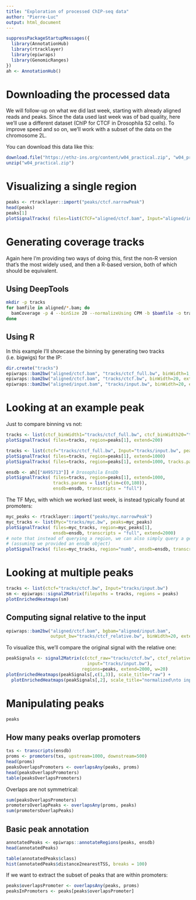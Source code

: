 ```yaml
---
title: "Exploration of processed ChIP-seq data"
author: "Pierre-Luc"
output: html_document
---
```


```r
suppressPackageStartupMessages({
  library(AnnotationHub)
  library(rtracklayer)
  library(epiwraps)
  library(GenomicRanges)
})
ah <- AnnotationHub()
```


# Downloading the processed data

We will follow-up on what we did last week, starting with already aligned reads and peaks.
Since the data used last week was of bad quality, here we'll use a different dataset (ChIP for CTCF in Drosophila S2 cells).
To improve speed and so on, we'll work with a subset of the data on the chromosome 2L.

You can download this data like this:

```r
download.file("https://ethz-ins.org/content/w04_practical.zip", "w04_practical.zip")
unzip("w04_practical.zip")
```


# Visualizing a single region

```r
peaks <- rtracklayer::import("peaks/ctcf.narrowPeak")
head(peaks)
peaks[1]
plotSignalTracks( files=list(CTCF="aligned/ctcf.bam", Input="aligned/input.bam", peaks=peaks), region=peaks[1], extend=2000)
```


# Generating coverage tracks

Again here I'm providing two ways of doing this, first the non-R version that's the most widely used, and then a R-based version, both of which should be equivalent.

## Using DeepTools


```bash
mkdir -p tracks
for bamfile in aligned/*.bam; do
  bamCoverage -p 4 --binSize 20 --normalizeUsing CPM -b $bamfile -o tracks/`basename $bamfile .bam`.bw
done
```


## Using R

In this example I'll showcase the binning by generating two tracks (i.e. bigwigs) for the IP:

```r
dir.create("tracks")
epiwraps::bam2bw("aligned/ctcf.bam", "tracks/ctcf_full.bw", binWidth=1, extend=100, scaling=TRUE)
epiwraps::bam2bw("aligned/ctcf.bam", "tracks/ctcf.bw", binWidth=20, extend=100, scaling=TRUE)
epiwraps::bam2bw("aligned/input.bam", "tracks/input.bw", binWidth=20, extend=100, scaling=TRUE)
```




# Looking at an example peak

Just to compare binning vs not:

```r
tracks <- list(ctcf_binWidth1="tracks/ctcf_full.bw", ctcf_binWidth20="tracks/ctcf.bw", peaks=peaks)
plotSignalTracks( files=tracks, region=peaks[1], extend=200)
```

```r
tracks <- list(ctcf="tracks/ctcf_full.bw", Input="tracks/input.bw", peaks=peaks)
plotSignalTracks( files=tracks, region=peaks[1], extend=1000)
plotSignalTracks( files=tracks, region=peaks[1], extend=1000, tracks.params = list(ylim=c(0,180)))
```

```r
ensdb <- ah[["AH95713"]] # Drosophila EnsDb
plotSignalTracks( files=tracks, region=peaks[1], extend=1000,
                  tracks.params = list(ylim=c(0,180)),
                  ensdb=ensdb, transcripts = "full")
```

The TF Myc, with which we worked last week, is instead typically found at promoters: 

```r
myc_peaks <- rtracklayer::import("peaks/myc.narrowPeak")
myc_tracks <- list(Myc="tracks/myc.bw", peaks=myc_peaks)
plotSignalTracks( files=myc_tracks, region=myc_peaks[1],
                  ensdb=ensdb, transcripts = "full", extend=2000)
# note that instead of querying a region, we can also simply query a gene name
# (assuming we provided an ensdb object)
plotSignalTracks( files=myc_tracks, region="numb", ensdb=ensdb, transcripts = "full")
```


# Looking at multiple peaks

```r
tracks <- list(ctcf="tracks/ctcf.bw", Input="tracks/input.bw")
sm <- epiwraps::signal2Matrix(filepaths = tracks, regions = peaks)
plotEnrichedHeatmaps(sm)
```

## Computing signal relative to the input

```r
epiwraps::bam2bw("aligned/ctcf.bam", bgbam="aligned/input.bam", 
                 output_bw="tracks/ctcf_relative.bw", binWidth=20, extend=100, scaling=TRUE)
```

To visualize this, we'll compare the original signal with the relative one:

```r
peakSignals <- signal2Matrix(c(ctcf_raw="tracks/ctcf.bw", ctcf_relative="tracks/ctcf_relative.bw", 
                               input="tracks/input.bw"),
                             regions=peaks, extend=2000, w=20)
plotEnrichedHeatmaps(peakSignals[,c(1,3)], scale_title="raw") + 
  plotEnrichedHeatmaps(peakSignals[,2], scale_title="normalized\nto input")
```



# Manipulating peaks

```r
peaks
```


## How many peaks overlap promoters

```r
txs <- transcripts(ensdb)
proms <- promoters(txs, upstream=1000, downstream=500)
head(proms)
peaksOverlapsPromoters <- overlapsAny(peaks, proms)
head(peaksOverlapsPromoters)
table(peaksOverlapsPromoters)
```

Overlaps are not symmetrical:

```r
sum(peaksOverlapsPromoters)
promotersOverlapPeaks <- overlapsAny(proms, peaks)
sum(promotersOverlapPeaks)
```


## Basic peak annotation

```r
annotatedPeaks <- epiwraps::annotateRegions(peaks, ensdb)
head(annotatedPeaks)
```

```r
table(annotatedPeaks$class)
hist(annotatedPeaks$distance2nearestTSS, breaks = 100)
```

If we want to extract the subset of peaks that are within promoters:

```r
peaks$overlapsPromoter <- overlapsAny(peaks, proms)
peaksInPromoters <- peaks[peaks$overlapsPromoter]
```

